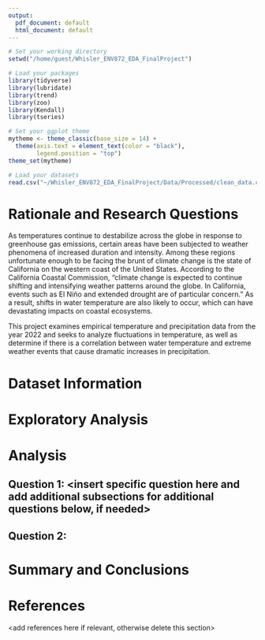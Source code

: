 ```yaml
---
output:
  pdf_document: default
  html_document: default
---
```

\newpage
\tableofcontents 
\newpage
\listoftables 
\newpage
\listoffigures 
\newpage

```r
# Set your working directory
setwd("/home/guest/Whisler_ENV872_EDA_FinalProject")

# Load your packages
library(tidyverse)
library(lubridate)
library(trend)
library(zoo)
library(Kendall)
library(tseries)

# Set your ggplot theme
mytheme <- theme_classic(base_size = 14) +
  theme(axis.text = element_text(color = "black"), 
        legend.position = "top")
theme_set(mytheme)

# Load your datasets
read.csv("~/Whisler_ENV872_EDA_FinalProject/Data/Processed/clean_data.csv")

```


# Rationale and Research Questions

As temperatures continue to destabilize across the globe in response to greenhouse gas emissions, certain areas have been 
subjected to weather phenomena of increased duration and intensity. Among these regions unfortunate enough to be facing the brunt of climate change is the state of California on the western coast of the United States. According to the California Coastal Commission, "climate change is expected to continue shifting and intensifying weather patterns around the globe. In California, events such as El Niño and extended drought are of particular concern." As a result, shifts in water temperature are also likely to occur, which can have devastating impacts on coastal ecosystems.

This project examines empirical temperature and precipitation data from the year 2022 and seeks to analyze fluctuations in temperature, as well as determine if there is a correlation between water temperature and extreme weather events that cause dramatic increases in precipitation.




\newpage

# Dataset Information



\newpage

# Exploratory Analysis 



\newpage

# Analysis



## Question 1: <insert specific question here and add additional subsections for additional questions below, if needed>

## Question 2: 




\newpage

# Summary and Conclusions


\newpage

# References
<add references here if relevant, otherwise delete this section> 
